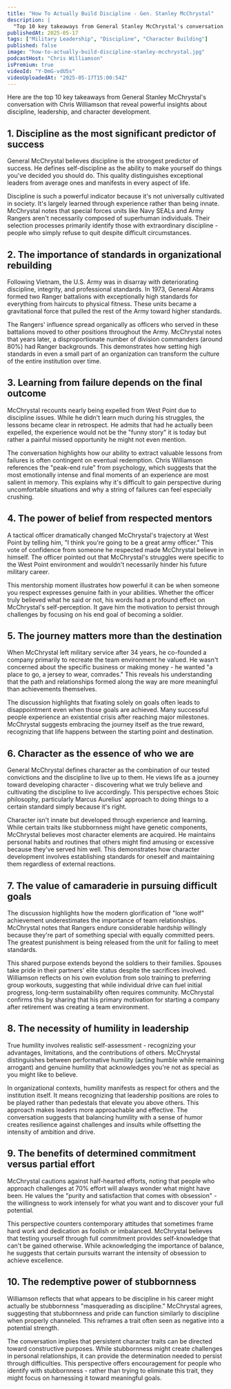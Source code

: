 ```yaml
---
title: "How To Actually Build Discipline - Gen. Stanley McChrystal"
description: |
  "Top 10 key takeaways from General Stanley McChrystal's conversation with Chris Williamson that reveal powerful insights about discipline, leadership, and character development."
publishedAt: 2025-05-17
tags: ["Military Leadership", "Discipline", "Character Building"]
published: false
image: "how-to-actually-build-discipline-stanley-mcchrystal.jpg"
podcastHost: "Chris Williamson"
isPremium: true
videoId: "Y-DmG-vdU5s"
videoUploadedAt: "2025-05-17T15:00:54Z"
---
```



<PodcastSummaryPageLayout frontmatter={frontmatter}>

Here are the top 10 key takeaways from General Stanley McChrystal's conversation with Chris Williamson that reveal powerful insights about discipline, leadership, and character development.

## 1. Discipline as the most significant predictor of success

General McChrystal believes discipline is the strongest predictor of success. He defines self-discipline as the ability to make yourself do things you've decided you should do. This quality distinguishes exceptional leaders from average ones and manifests in every aspect of life.

Discipline is such a powerful indicator because it's not universally cultivated in society. It's largely learned through experience rather than being innate. McChrystal notes that special forces units like Navy SEALs and Army Rangers aren't necessarily composed of superhuman individuals. Their selection processes primarily identify those with extraordinary discipline - people who simply refuse to quit despite difficult circumstances.

## 2. The importance of standards in organizational rebuilding

Following Vietnam, the U.S. Army was in disarray with deteriorating discipline, integrity, and professional standards. In 1973, General Abrams formed two Ranger battalions with exceptionally high standards for everything from haircuts to physical fitness. These units became a gravitational force that pulled the rest of the Army toward higher standards.

The Rangers' influence spread organically as officers who served in these battalions moved to other positions throughout the Army. McChrystal notes that years later, a disproportionate number of division commanders (around 80%) had Ranger backgrounds. This demonstrates how setting high standards in even a small part of an organization can transform the culture of the entire institution over time.

## 3. Learning from failure depends on the final outcome

McChrystal recounts nearly being expelled from West Point due to discipline issues. While he didn't learn much during his struggles, the lessons became clear in retrospect. He admits that had he actually been expelled, the experience would not be the "funny story" it is today but rather a painful missed opportunity he might not even mention.

The conversation highlights how our ability to extract valuable lessons from failures is often contingent on eventual redemption. Chris Williamson references the "peak-end rule" from psychology, which suggests that the most emotionally intense and final moments of an experience are most salient in memory. This explains why it's difficult to gain perspective during uncomfortable situations and why a string of failures can feel especially crushing.

## 4. The power of belief from respected mentors

A tactical officer dramatically changed McChrystal's trajectory at West Point by telling him, "I think you're going to be a great army officer." This vote of confidence from someone he respected made McChrystal believe in himself. The officer pointed out that McChrystal's struggles were specific to the West Point environment and wouldn't necessarily hinder his future military career.

This mentorship moment illustrates how powerful it can be when someone you respect expresses genuine faith in your abilities. Whether the officer truly believed what he said or not, his words had a profound effect on McChrystal's self-perception. It gave him the motivation to persist through challenges by focusing on his end goal of becoming a soldier.

## 5. The journey matters more than the destination

When McChrystal left military service after 34 years, he co-founded a company primarily to recreate the team environment he valued. He wasn't concerned about the specific business or making money - he wanted "a place to go, a jersey to wear, comrades." This reveals his understanding that the path and relationships formed along the way are more meaningful than achievements themselves.

The discussion highlights that fixating solely on goals often leads to disappointment even when those goals are achieved. Many successful people experience an existential crisis after reaching major milestones. McChrystal suggests embracing the journey itself as the true reward, recognizing that life happens between the starting point and destination.

## 6. Character as the essence of who we are

General McChrystal defines character as the combination of our tested convictions and the discipline to live up to them. He views life as a journey toward developing character - discovering what we truly believe and cultivating the discipline to live accordingly. This perspective echoes Stoic philosophy, particularly Marcus Aurelius' approach to doing things to a certain standard simply because it's right.

Character isn't innate but developed through experience and learning. While certain traits like stubbornness might have genetic components, McChrystal believes most character elements are acquired. He maintains personal habits and routines that others might find amusing or excessive because they've served him well. This demonstrates how character development involves establishing standards for oneself and maintaining them regardless of external reactions.

## 7. The value of camaraderie in pursuing difficult goals

The discussion highlights how the modern glorification of "lone wolf" achievement underestimates the importance of team relationships. McChrystal notes that Rangers endure considerable hardship willingly because they're part of something special with equally committed peers. The greatest punishment is being released from the unit for failing to meet standards.

This shared purpose extends beyond the soldiers to their families. Spouses take pride in their partners' elite status despite the sacrifices involved. Williamson reflects on his own evolution from solo training to preferring group workouts, suggesting that while individual drive can fuel initial progress, long-term sustainability often requires community. McChrystal confirms this by sharing that his primary motivation for starting a company after retirement was creating a team environment.

## 8. The necessity of humility in leadership

True humility involves realistic self-assessment - recognizing your advantages, limitations, and the contributions of others. McChrystal distinguishes between performative humility (acting humble while remaining arrogant) and genuine humility that acknowledges you're not as special as you might like to believe.

In organizational contexts, humility manifests as respect for others and the institution itself. It means recognizing that leadership positions are roles to be played rather than pedestals that elevate you above others. This approach makes leaders more approachable and effective. The conversation suggests that balancing humility with a sense of humor creates resilience against challenges and insults while offsetting the intensity of ambition and drive.

## 9. The benefits of determined commitment versus partial effort

McChrystal cautions against half-hearted efforts, noting that people who approach challenges at 70% effort will always wonder what might have been. He values the "purity and satisfaction that comes with obsession" - the willingness to work intensely for what you want and to discover your full potential.

This perspective counters contemporary attitudes that sometimes frame hard work and dedication as foolish or imbalanced. McChrystal believes that testing yourself through full commitment provides self-knowledge that can't be gained otherwise. While acknowledging the importance of balance, he suggests that certain pursuits warrant the intensity of obsession to achieve excellence.

## 10. The redemptive power of stubbornness

Williamson reflects that what appears to be discipline in his career might actually be stubbornness "masquerading as discipline." McChrystal agrees, suggesting that stubbornness and pride can function similarly to discipline when properly channeled. This reframes a trait often seen as negative into a potential strength.

The conversation implies that persistent character traits can be directed toward constructive purposes. While stubbornness might create challenges in personal relationships, it can provide the determination needed to persist through difficulties. This perspective offers encouragement for people who identify with stubbornness - rather than trying to eliminate this trait, they might focus on harnessing it toward meaningful goals.

</PodcastSummaryPageLayout>
